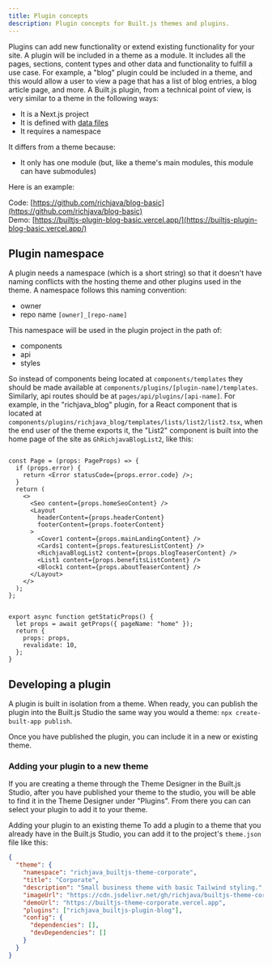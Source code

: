 ```yaml
---
title: Plugin concepts
description: Plugin concepts for Built.js themes and plugins.
---
```


Plugins can add new functionality or extend existing functionality for your site. A plugin will be included in a theme as a module. It includes all the pages, sections, content types and other data and functionality to fulfill a use case. For example, a "blog" plugin could be included in a theme, and this would allow a user to view a page that has a list of blog entries, a blog article page, and more.
A Built.js plugin, from a technical point of view, is very similar to a theme in the following ways:
- It is a Next.js project
- It is defined with [data files](/docs/data-model-reference)
- It requires a namespace

It differs from a theme because:
- It only has one module (but, like a theme's main modules, this module can have submodules)

Here is an example:

Code: [https://github.com/richjava/blog-basic](https://github.com/richjava/blog-basic)<br/>
Demo: [https://builtjs-plugin-blog-basic.vercel.app/](https://builtjs-plugin-blog-basic.vercel.app/)

## Plugin namespace
A plugin needs a namespace (which is a short string) so that it doesn't have naming conflicts with the hosting theme and other plugins used in the theme. A namespace follows this naming convention: 
- owner
- repo name
```[owner]_[repo-name]```

This namespace will be used in the plugin project in the path of:
- components
- api
- styles

So instead of components being located at ```components/templates``` they should be made available at ```components/plugins/[plugin-name]/templates```. Similarly, api routes should be at ```pages/api/plugins/[api-name]```.
For example, in the "richjava_blog" plugin, for a React component that is located at ```components/plugins/richjava_blog/templates/lists/list2/list2.tsx```, when the end user of the theme exports it, the "List2" component is built into the home page of the site as ```GhRichjavaBlogList2```, like this:

```tsx title="pages/index.tsx" copy {8,27}

const Page = (props: PageProps) => {
  if (props.error) {
    return <Error statusCode={props.error.code} />;
  }
  return (
    <>
      <Seo content={props.homeSeoContent} />
      <Layout
        headerContent={props.headerContent}
        footerContent={props.footerContent}
      >
        <Cover1 content={props.mainLandingContent} />
        <Cards1 content={props.featuresListContent} />
        <RichjavaBlogList2 content={props.blogTeaserContent} />
        <List1 content={props.benefitsListContent} />
        <Block1 content={props.aboutTeaserContent} />
      </Layout>
    </>
  );
};


export async function getStaticProps() {
  let props = await getProps({ pageName: "home" });
  return {
    props: props,
    revalidate: 10,
  };
}
```

## Developing a plugin
A plugin is built in isolation from a theme. When ready, you can publish the plugin into the Built.js Studio the same way you would a theme: `npx create-built-app publish`. 

Once you have published the plugin, you can include it in a new or existing theme.

### Adding your plugin to a new theme
If you are creating a theme through the Theme Designer in the  Built.js Studio, after you have published your theme to the studio, you will be able to find it in the Theme Designer under "Plugins". From there you can can select your plugin to add it to your theme.

Adding your plugin to an existing theme
To add a plugin to a theme that you already have in the Built.js Studio, you can add it to the project's ```theme.json``` file like this:

```json title="theme.json" copy
{
  "theme": {
    "namespace": "richjava_builtjs-theme-corporate",
    "title": "Corporate",
    "description": "Small business theme with basic Tailwind styling.",
    "imageUrl": "https://cdn.jsdelivr.net/gh/richjava/builtjs-theme-corporate/public/images/theme/theme.png",
    "demoUrl": "https://builtjs-theme-corporate.vercel.app",
    "plugins": ["richjava_builtjs-plugin-blog"],
    "config": {
      "dependencies": [],
      "devDependencies": []
    }
  }
}
```







